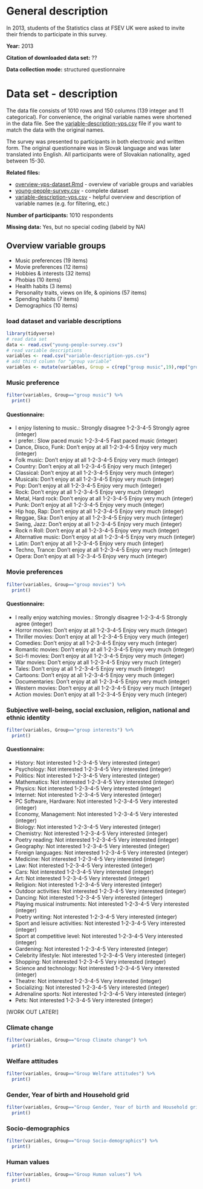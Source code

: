 
# General description

In 2013, students of the Statistics class at FSEV UK were asked to invite their friends to participate in this survey.


**Year:** 
2013

**Citation of downloaded data set:** 
??

**Data collection mode:**
structured questionnaire

# Data set - description

The data file consists of 1010 rows and 150 columns (139 integer and 11 categorical). For convenience, the original variable names were shortened in the data file. See the [variable-description-yps.csv](../variable-description-yps.csv) file if you want to match the data with the original names.
    
The survey was presented to participants in both electronic and written form. The original questionnaire was in Slovak language and was later translated into English. All participants were of Slovakian nationality, aged between 15-30.

**Related files:**

- [overview-yps-dataset.Rmd](../overview-yps-dataset.Rmd) - overview of variable groups and variables
- [young-people-survey.csv](../young-people-survey.csv) - complete dataset
- [variable-description-yps.csv](../variable-description-yps.csv) - helpful overview and description of variable names (e.g. for filtering, etc.)

**Number of participants:** 
1010 respondents

**Missing data:**
Yes, but no special coding (labeld by NA)

## Overview variable groups

- Music preferences (19 items)
- Movie preferences (12 items)
- Hobbies & interests (32 items)
- Phobias (10 items)
- Health habits (3 items)
- Personality traits, views on life, & opinions (57 items)
- Spending habits (7 items)
- Demographics (10 items)
 
### load dataset and variable descriptions

```r
library(tidyverse)
# read data set
data <- read.csv("young-people-survey.csv")
# read variable descriptions
variables <- read.csv("variable-description-yps.csv")
# add third column for "group variable"
variables <- mutate(variables, Group = c(rep("group music",19),rep("group movies",12),rep("group interests",32), rep("group phobia",10),rep("group health",3),rep("group personality",57), rep("group spending",7), rep("group demographics",10)))
```

### Music preference

```r
filter(variables, Group=="group music") %>% 
  print()
```

#### Questionnaire:

- I enjoy listening to music.: Strongly disagree 1-2-3-4-5 Strongly agree (integer)
- I prefer.: Slow paced music 1-2-3-4-5 Fast paced music (integer)
- Dance, Disco, Funk: Don't enjoy at all 1-2-3-4-5 Enjoy very much (integer)
- Folk music: Don't enjoy at all 1-2-3-4-5 Enjoy very much (integer)
- Country: Don't enjoy at all 1-2-3-4-5 Enjoy very much (integer)
- Classical: Don't enjoy at all 1-2-3-4-5 Enjoy very much (integer)
- Musicals: Don't enjoy at all 1-2-3-4-5 Enjoy very much (integer)
- Pop: Don't enjoy at all 1-2-3-4-5 Enjoy very much (integer)
- Rock: Don't enjoy at all 1-2-3-4-5 Enjoy very much (integer)
- Metal, Hard rock: Don't enjoy at all 1-2-3-4-5 Enjoy very much (integer)
- Punk: Don't enjoy at all 1-2-3-4-5 Enjoy very much (integer)
- Hip hop, Rap: Don't enjoy at all 1-2-3-4-5 Enjoy very much (integer)
- Reggae, Ska: Don't enjoy at all 1-2-3-4-5 Enjoy very much (integer)
- Swing, Jazz: Don't enjoy at all 1-2-3-4-5 Enjoy very much (integer)
- Rock n Roll: Don't enjoy at all 1-2-3-4-5 Enjoy very much (integer)
- Alternative music: Don't enjoy at all 1-2-3-4-5 Enjoy very much (integer)
- Latin: Don't enjoy at all 1-2-3-4-5 Enjoy very much (integer)
- Techno, Trance: Don't enjoy at all 1-2-3-4-5 Enjoy very much (integer)
- Opera: Don't enjoy at all 1-2-3-4-5 Enjoy very much (integer)

### Movie preferences

```r
filter(variables, Group=="group movies") %>% 
  print()
```

#### Questionnaire:

-  I really enjoy watching movies.: Strongly disagree 1-2-3-4-5 Strongly agree (integer)
-  Horror movies: Don't enjoy at all 1-2-3-4-5 Enjoy very much (integer)
-  Thriller movies: Don't enjoy at all 1-2-3-4-5 Enjoy very much (integer)
-  Comedies: Don't enjoy at all 1-2-3-4-5 Enjoy very much (integer)
-  Romantic movies: Don't enjoy at all 1-2-3-4-5 Enjoy very much (integer)
-  Sci-fi movies: Don't enjoy at all 1-2-3-4-5 Enjoy very much (integer)
-  War movies: Don't enjoy at all 1-2-3-4-5 Enjoy very much (integer)
-  Tales: Don't enjoy at all 1-2-3-4-5 Enjoy very much (integer)
-  Cartoons: Don't enjoy at all 1-2-3-4-5 Enjoy very much (integer)
-  Documentaries: Don't enjoy at all 1-2-3-4-5 Enjoy very much (integer)
-  Western movies: Don't enjoy at all 1-2-3-4-5 Enjoy very much (integer)
-  Action movies: Don't enjoy at all 1-2-3-4-5 Enjoy very much (integer)

### Subjective well-being, social exclusion, religion, national and ethnic identity

```r
filter(variables, Group=="group interests") %>% 
  print()
```

#### Questionnaire:

-    History: Not interested 1-2-3-4-5 Very interested (integer)
-    Psychology: Not interested 1-2-3-4-5 Very interested (integer)
-    Politics: Not interested 1-2-3-4-5 Very interested (integer)
-    Mathematics: Not interested 1-2-3-4-5 Very interested (integer)
-    Physics: Not interested 1-2-3-4-5 Very interested (integer)
-    Internet: Not interested 1-2-3-4-5 Very interested (integer)
-    PC Software, Hardware: Not interested 1-2-3-4-5 Very interested (integer)
-    Economy, Management: Not interested 1-2-3-4-5 Very interested (integer)
-    Biology: Not interested 1-2-3-4-5 Very interested (integer)
-    Chemistry: Not interested 1-2-3-4-5 Very interested (integer)
-    Poetry reading: Not interested 1-2-3-4-5 Very interested (integer)
-    Geography: Not interested 1-2-3-4-5 Very interested (integer)
-    Foreign languages: Not interested 1-2-3-4-5 Very interested (integer)
-    Medicine: Not interested 1-2-3-4-5 Very interested (integer)
-    Law: Not interested 1-2-3-4-5 Very interested (integer)
-    Cars: Not interested 1-2-3-4-5 Very interested (integer)
-    Art: Not interested 1-2-3-4-5 Very interested (integer)
-    Religion: Not interested 1-2-3-4-5 Very interested (integer)
-    Outdoor activities: Not interested 1-2-3-4-5 Very interested (integer)
-    Dancing: Not interested 1-2-3-4-5 Very interested (integer)
-    Playing musical instruments: Not interested 1-2-3-4-5 Very interested (integer)
-    Poetry writing: Not interested 1-2-3-4-5 Very interested (integer)
-    Sport and leisure activities: Not interested 1-2-3-4-5 Very interested (integer)
-    Sport at competitive level: Not interested 1-2-3-4-5 Very interested (integer)
-    Gardening: Not interested 1-2-3-4-5 Very interested (integer)
-    Celebrity lifestyle: Not interested 1-2-3-4-5 Very interested (integer)
-    Shopping: Not interested 1-2-3-4-5 Very interested (integer)
-    Science and technology: Not interested 1-2-3-4-5 Very interested (integer)
-    Theatre: Not interested 1-2-3-4-5 Very interested (integer)
-    Socializing: Not interested 1-2-3-4-5 Very interested (integer)
-    Adrenaline sports: Not interested 1-2-3-4-5 Very interested (integer)
-    Pets: Not interested 1-2-3-4-5 Very interested (integer)

[WORK OUT LATER!]

### Climate change

```r
filter(variables, Group=="Group Climate change") %>% 
  print()
```

### Welfare attitudes

```r
filter(variables, Group=="Group Welfare attitudes") %>% 
  print()
```

### Gender, Year of birth and Household grid

```r
filter(variables, Group=="Group Gender, Year of birth and Household grid") %>% 
  print()
```

### Socio-demographics

```r
filter(variables, Group=="Group Socio-demographics") %>% 
  print()
```

### Human values

```r
filter(variables, Group=="Group Human values") %>% 
  print()
```